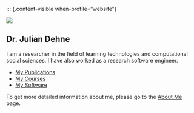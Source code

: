 
::: {.content-visible when-profile="website"}


::: {.grid}

::: {.g-col-6}

![](img/julian_profile.jpg)

:::

::: {.g-col-6}



# Dr. Julian Dehne

I am a researcher in the field of learning technologies and computational social sciences. I have also worked as
a research software engineer.

- [My Publications](publications.qmd)
- [My Courses](teaching.qmd)
- [My Software](software.qmd)

To get more detailed information about me, please go to the [About Me](about.qmd) page.


:::

:::

::: {.content-visible unless-profile="website"}
```{=latex}
\includepdf[pages=-]{_site/CV.pdf}
```

:::

